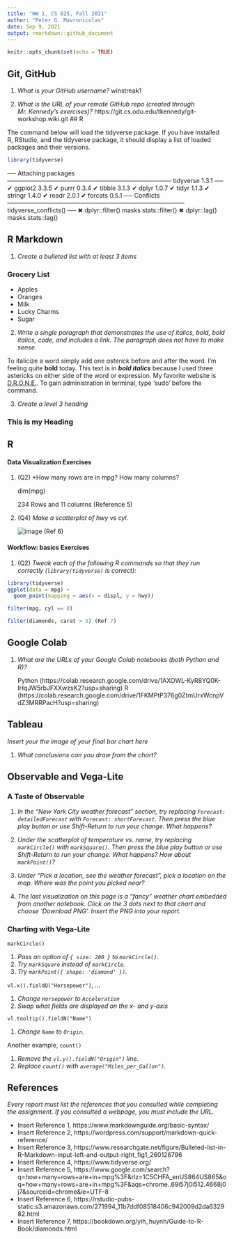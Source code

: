 ```yaml
---
title: "HW 1, CS 625, Fall 2021"
author: "Peter G. Mavronicolas"
date: Sep 9, 2021
output: rmarkdown::github_document
---
```


```r
knitr::opts_chunk$set(echo = TRUE)
```

## Git, GitHub

1. *What is your GitHub username?* winstreak1

2. *What is the URL of your remote GitHub repo (created through Mr. Kennedy's exercises)?* https://git.cs.odu.edu/tkennedy/git-workshop.wiki.git
## R

The command below will load the tidyverse package.  If you have installed R, RStudio, and the tidyverse package, it should display a list of loaded packages and their versions.
```r
library(tidyverse)
```

── Attaching packages ────────────────────────────────────── tidyverse 1.3.1 ──
✔ ggplot2 3.3.5     ✔ purrr   0.3.4
✔ tibble  3.1.3     ✔ dplyr   1.0.7
✔ tidyr   1.1.3     ✔ stringr 1.4.0
✔ readr   2.0.1     ✔ forcats 0.5.1
── Conflicts ───────────────────────────────────────── tidyverse_conflicts() ──
✖ dplyr::filter() masks stats::filter()
✖ dplyr::lag()    masks stats::lag()

## R Markdown 

1. *Create a bulleted list with at least 3 items*

### Grocery List
* Apples
* Oranges
* Milk
* Lucky Charms
* Sugar

2. *Write a single paragraph that demonstrates the use of italics, bold, bold italics, code, and includes a link. The paragraph does not have to make sense.*

To italicize a word simply add one *asterick* before and after the word. I'm feeling quite **bold** today. This text is in ***bold italics*** because I used three astericks on either side of the word or expression. My favorite website is [D.R.O.N.E.](https://dynamicremotelyoperatednavigationequipment.com/). To gain administration in terminal, type 'sudo' before the command.

3. *Create a level 3 heading*

<h3>This is my Heading</h3>


## R 

#### Data Visualization Exercises

1. (Q2) *How many rows are in mpg? How many columns?  

     dim(mpg)

     234 Rows and 11 columns (Reference 5)

1. (Q4) *Make a scatterplot of hwy vs cyl.*

     ![image](https://user-images.githubusercontent.com/17502942/131251693-a5b17bf5-0830-46bc-9d3e-111ed880e5fc.png) (Ref 6)


#### Workflow: basics Exercises

1. (Q2) *Tweak each of the following R commands so that they run correctly (`library(tidyverse)` is correct):*

```r
library(tidyverse)
ggplot(data = mpg) + 
  geom_point(mapping = aes(x = displ, y = hwy))

filter(mpg, cyl == 8)

filter(diamonds, carat > 3) (Ref 7)
```


## Google Colab

1. *What are the URLs of your Google Colab notebooks (both Python and R)?*

    Python (https://colab.research.google.com/drive/1AXOWL-KyR8YQ0K-lHqJW5rbJFXXwzsK2?usp=sharing)
    R (https://colab.research.google.com/drive/1FKMPtP376g0ZtmUrxWcnpVdZ3MRRPacH?usp=sharing)

## Tableau

*Insert your the image of your final bar chart here*

1. *What conclusions can you draw from the chart?*

## Observable and Vega-Lite

### A Taste of Observable

1. *In the "New York City weather forecast" section, try replacing `Forecast: detailedForecast` with `Forecast: shortForecast`. Then press the blue play button  or use Shift-Return to run your change. What happens?*

1. *Under the scatterplot of temperature vs. name, try replacing `markCircle()` with `markSquare()`. Then press the blue play button  or use Shift-Return to run your change. What happens? How about `markPoint()`?*

1. *Under "Pick a location, see the weather forecast", pick a location on the map.  Where was the point you picked near?*

1. *The last visualization on this page is a "fancy" weather chart embedded from another notebook.  Click on the 3 dots next to that chart and choose 'Download PNG'.  Insert the PNG into your report.*

### Charting with Vega-Lite

`markCircle()`

1. *Pass an option of `{ size: 200 }` to `markCircle()`.*
1. *Try `markSquare` instead of `markCircle`.*
1. *Try `markPoint({ shape: 'diamond' })`.*

`vl.x().fieldQ("Horsepower")`, ...

1. *Change `Horsepower` to `Acceleration`*
1. *Swap what fields are displayed on the x- and y-axis*

`vl.tooltip().fieldN("Name")`

1. *Change `Name` to `Origin`.*

Another example, `count()`

1. *Remove the `vl.y().fieldN("Origin")` line.*
1. *Replace `count()` with `average("Miles_per_Gallon")`.*

## References

*Every report must list the references that you consulted while completing the assignment. If you consulted a webpage, you must include the URL.*

* Insert Reference 1, https://www.markdownguide.org/basic-syntax/
* Insert Reference 2, https://wordpress.com/support/markdown-quick-reference/
* Insert Reference 3, https://www.researchgate.net/figure/Bulleted-list-in-R-Markdown-input-left-and-output-right_fig1_260126796
* Insert Reference 4, https://www.tidyverse.org/
* Insert Reference 5, https://www.google.com/search?q=how+many+rows+are+in+mpg%3F&rlz=1C5CHFA_enUS864US865&oq=how+many+rows+are+in+mpg%3F&aqs=chrome..69i57j0i512.4668j0j7&sourceid=chrome&ie=UTF-8
* Insert Reference 6, https://rstudio-pubs-static.s3.amazonaws.com/271994_11b7ddf08518406c942009d2da632982.html
* Insert Reference 7, https://bookdown.org/yih_huynh/Guide-to-R-Book/diamonds.html
